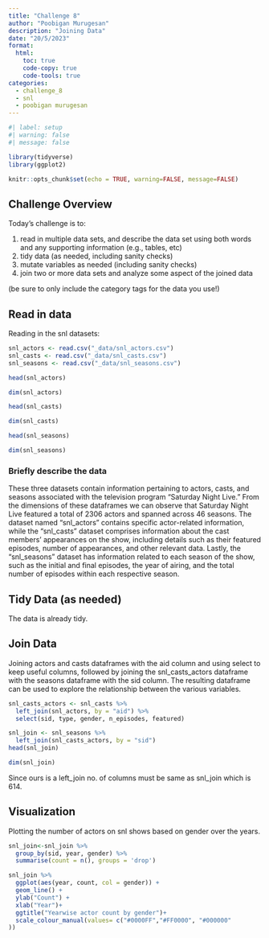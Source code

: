 ```yaml
---
title: "Challenge 8"
author: "Poobigan Murugesan"
description: "Joining Data"
date: "20/5/2023"
format:
  html:
    toc: true
    code-copy: true
    code-tools: true
categories:
  - challenge_8
  - snl
  - poobigan murugesan
---
```


```r
#| label: setup
#| warning: false
#| message: false

library(tidyverse)
library(ggplot2)

knitr::opts_chunk$set(echo = TRUE, warning=FALSE, message=FALSE)
```

## Challenge Overview

Today's challenge is to:

1)  read in multiple data sets, and describe the data set using both words and any supporting information (e.g., tables, etc)
2)  tidy data (as needed, including sanity checks)
3)  mutate variables as needed (including sanity checks)
4)  join two or more data sets and analyze some aspect of the joined data

(be sure to only include the category tags for the data you use!)

## Read in data

Reading in the snl datasets:
```r
snl_actors <- read.csv("_data/snl_actors.csv")
snl_casts <- read.csv("_data/snl_casts.csv")
snl_seasons <- read.csv("_data/snl_seasons.csv")
```

```r

head(snl_actors)
```
```r

dim(snl_actors)
```
```r

head(snl_casts)
```
```r

dim(snl_casts)
```
```r

head(snl_seasons)
```
```r

dim(snl_seasons)
```

### Briefly describe the data
These three datasets contain information pertaining to actors, casts, and seasons associated with the television program "Saturday Night Live." From the dimensions of these dataframes we can observe that  Saturday Night Live featured a total of 2306 actors and spanned across 46 seasons. The dataset named "snl_actors" contains specific actor-related information, while the "snl_casts" dataset comprises information about the cast members' appearances on the show, including details such as their featured episodes, number of appearances, and other relevant data. Lastly, the "snl_seasons" dataset has information related to each season of the show, such as the initial and final episodes, the year of airing, and the total number of episodes within each respective season.

## Tidy Data (as needed)

The data is already tidy.


## Join Data
Joining actors and casts dataframes with the aid column and using select to keep useful columns, followed by joining the snl_casts_actors dataframe with the seasons dataframe with the sid column.
The resulting dataframe can be used to explore the relationship between the various variables.
```r
snl_casts_actors <- snl_casts %>%
  left_join(snl_actors, by = "aid") %>%
  select(sid, type, gender, n_episodes, featured)

snl_join <- snl_seasons %>%
  left_join(snl_casts_actors, by = "sid")
head(snl_join)
```

```r
dim(snl_join)
```
Since ours is a left_join no. of columns must be same as snl_join which is 614.

## Visualization
Plotting the number of actors on snl shows based on gender over the years.
```r
snl_join<-snl_join %>%
  group_by(sid, year, gender) %>%
  summarise(count = n(), groups = 'drop')
```
```r
snl_join %>%
  ggplot(aes(year, count, col = gender)) +
  geom_line() +
  ylab("Count") +
  xlab("Year")+
  ggtitle("Yearwise actor count by gender")+
  scale_colour_manual(values= c("#0000FF","#FF0000", "#000000"
))
```

